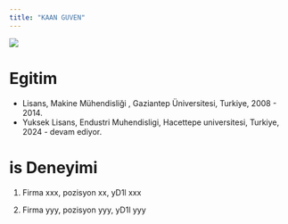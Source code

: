 ```yaml
---
title: "KAAN GUVEN"
---
```


![](/assets/images/vesikalik.jpeg){fig-align="center"}

# Egitim

-   Lisans, Makine Mühendisliği , Gaziantep Üniversitesi, Turkiye, 2008 - 2014.
-   Yuksek Lisans, Endustri Muhendisligi, Hacettepe universitesi, Turkiye, 2024 - devam ediyor.

# is Deneyimi

1.  Firma xxx, pozisyon xx, yD1l xxx

2.  Firma yyy, pozisyon yyy, yD1l yyy

